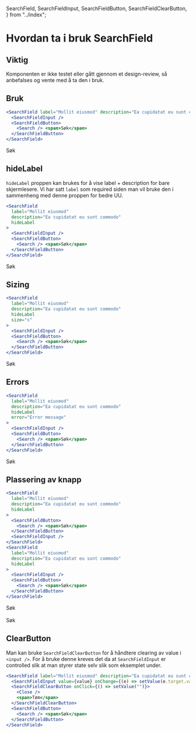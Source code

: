   SearchField,
  SearchFieldInput,
  SearchFieldButton,
  SearchFieldClearButton,
} from "../index";



<Meta title="ds-react/form/search-field/intro" />

# Hvordan ta i bruk SearchField

## Viktig

Komponenten er ikke testet eller gått gjennom et design-review, så anbefalses og vente med å ta den i bruk.

## Bruk

```jsx
<SearchField label="Mollit eiusmod" description="Ea cupidatat eu sunt commodo">
  <SearchFieldInput />
  <SearchFieldButton>
    <Search /> <span>Søk</span>
  </SearchFieldButton>
</SearchField>
```

<Canvas>
  <SearchField
    label="Mollit eiusmod"
    description="Ea cupidatat eu sunt commodo"
  >
    <SearchFieldInput />
    <SearchFieldButton>
      <Search /> <span>Søk</span>
    </SearchFieldButton>
  </SearchField>
</Canvas>

## hideLabel

`hideLabel` proppen kan brukes for å vise label + description for bare skjermlesere.
Vi har satt `label` som required siden man vil bruke den i sammenheng med denne proppen for bedre UU.

```jsx
<SearchField
  label="Mollit eiusmod"
  description="Ea cupidatat eu sunt commodo"
  hideLabel
>
  <SearchFieldInput />
  <SearchFieldButton>
    <Search /> <span>Søk</span>
  </SearchFieldButton>
</SearchField>
```

<Canvas>
  <SearchField
    label="Mollit eiusmod"
    description="Ea cupidatat eu sunt commodo"
    hideLabel
  >
    <SearchFieldInput />
    <SearchFieldButton>
      <Search /> <span>Søk</span>
    </SearchFieldButton>
  </SearchField>
</Canvas>

## Sizing

```jsx
<SearchField
  label="Mollit eiusmod"
  description="Ea cupidatat eu sunt commodo"
  hideLabel
  size="s"
>
  <SearchFieldInput />
  <SearchFieldButton>
    <Search /> <span>Søk</span>
  </SearchFieldButton>
</SearchField>
```

<Canvas>
  <SearchField
    label="Mollit eiusmod"
    description="Ea cupidatat eu sunt commodo"
    hideLabel
    size="s"
  >
    <SearchFieldInput />
    <SearchFieldButton>
      <Search /> <span>Søk</span>
    </SearchFieldButton>
  </SearchField>
</Canvas>

## Errors

```jsx
<SearchField
  label="Mollit eiusmod"
  description="Ea cupidatat eu sunt commodo"
  hideLabel
  error="Error message"
>
  <SearchFieldInput />
  <SearchFieldButton>
    <Search /> <span>Søk</span>
  </SearchFieldButton>
</SearchField>
```

<Canvas>
  <SearchField
    label="Mollit eiusmod"
    description="Ea cupidatat eu sunt commodo"
    hideLabel
    error="Error message"
  >
    <SearchFieldInput />
    <SearchFieldButton>
      <Search /> <span>Søk</span>
    </SearchFieldButton>
  </SearchField>
</Canvas>

## Plassering av knapp

```jsx
<SearchField
  label="Mollit eiusmod"
  description="Ea cupidatat eu sunt commodo"
  hideLabel
>
  <SearchFieldButton>
    <Search /> <span>Søk</span>
  </SearchFieldButton>
  <SearchFieldInput />
</SearchField>
<SearchField
  label="Mollit eiusmod"
  description="Ea cupidatat eu sunt commodo"
  hideLabel
>
  <SearchFieldInput />
  <SearchFieldButton>
    <Search /> <span>Søk</span>
  </SearchFieldButton>
</SearchField>
```

<Canvas>
  <div>
    <SearchField
      label="Mollit eiusmod"
      description="Ea cupidatat eu sunt commodo"
      hideLabel
    >
      <SearchFieldButton>
        <Search /> <span>Søk</span>
      </SearchFieldButton>
      <SearchFieldInput />
    </SearchField>
    <br />
    <SearchField
      label="Mollit eiusmod"
      description="Ea cupidatat eu sunt commodo"
      hideLabel
    >
      <SearchFieldInput />
      <SearchFieldButton>
        <Search /> <span>Søk</span>
      </SearchFieldButton>
    </SearchField>
  </div>
</Canvas>

<h2>ClearButton</h2>

Man kan bruke `SearchFieldClearButton` for å håndtere clearing av value i `<input />`. For å bruke denne
kreves det da at `SearchFieldInput` er controlled slik at man styrer state selv slik som eksemplet under.

```jsx
<SearchField label="Mollit eiusmod" description="Ea cupidatat eu sunt commodo">
  <SearchFieldInput value={value} onChange={(e) => setValue(e.target.value)} />
  <SearchFieldClearButton onClick={() => setValue("")}>
    <Close />
    <span>Tøm</span>
  </SearchFieldClearButton>
  <SearchFieldButton>
    <Search /> <span>Søk</span>
  </SearchFieldButton>
</SearchField>
```

<Canvas>
  <Example />
</Canvas>
